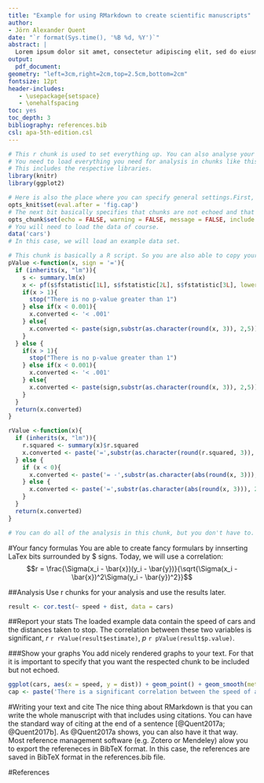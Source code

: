 ```yaml
---
title: "Example for using RMarkdown to create scientific manuscripts"
author:
- Jörn Alexander Quent
date: "`r format(Sys.time(), '%B %d, %Y')`"
abstract: |
  Lorem ipsum dolor sit amet, consectetur adipiscing elit, sed do eiusmod tempor incididunt ut labore et dolore magna aliqua. Ut enim ad minim veniam, quis nostrud exercitation ullamco laboris nisi ut aliquip ex ea commodo consequat. Duis aute irure dolor in reprehenderit in voluptate velit esse cillum dolore eu fugiat nulla pariatur. Excepteur sint occaecat cupidatat non proident, sunt in culpa qui officia deserunt mollit anim id est laborum.
output:
  pdf_document:
geometry: "left=3cm,right=2cm,top=2.5cm,bottom=2cm"
fontsize: 12pt
header-includes:
   - \usepackage{setspace}
   - \onehalfspacing
toc: yes
toc_depth: 3
bibliography: references.bib
csl: apa-5th-edition.csl
---
```


```r
# This r chunk is used to set everything up. You can also analyse your data in here.
# You need to load everything you need for analysis in chunks like this one.
# This includes the respective libraries.
library(knitr)
library(ggplot2)

# Here is also the place where you can specify general settings.First, you need to load the library knitr to do that, however. The following setting is necessary to create figure captions. 
opts_knit$set(eval.after = 'fig.cap')
# The next bit basically specifies that chunks are not echoed and that warnings, messages or plots/tables that are generated in chunk are not shown unless you specified it. 
opts_chunk$set(echo = FALSE, warning = FALSE, message = FALSE, include = FALSE)
# You will need to load the data of course.
data('cars')
# In this case, we will load an example data set.
```

```r
# This chunk is basically a R script. So you are also able to copy your own R function in here to use them. I copied two of my functions (pValue and rValue) in here, which will later help to report the statistics. 
pValue <-function(x, sign = '='){
  if (inherits(x, "lm")){
    s <- summary.lm(x)
    x <- pf(s$fstatistic[1L], s$fstatistic[2L], s$fstatistic[3L], lower.tail = FALSE)
    if(x > 1){
      stop("There is no p-value greater than 1")
    } else if(x < 0.001){
      x.converted <- '< .001'
    } else{
      x.converted <- paste(sign,substr(as.character(round(x, 3)), 2,5))
    } 
  } else {
    if(x > 1){
      stop("There is no p-value greater than 1")
    } else if(x < 0.001){
      x.converted <- '< .001'
    } else{
      x.converted <- paste(sign,substr(as.character(round(x, 3)), 2,5))
    } 
  }
  return(x.converted)
}

rValue <-function(x){
  if (inherits(x, "lm")){
    r.squared <- summary(x)$r.squared
    x.converted <- paste('=',substr(as.character(round(r.squared, 3)), 2,5)) 
  } else {
    if (x < 0){
      x.converted <- paste('= -',substr(as.character(abs(round(x, 3))), 2,5), sep = '') 
    } else {
      x.converted <- paste('=',substr(as.character(abs(round(x, 3))), 2,5)) 
    }
  }
  return(x.converted) 
}

# You can do all of the analysis in this chunk, but you don't have to. 
```

#Your fancy formulas
You are able to create fancy formulars by innserting LaTex bits surrounded by $ signs. Today, we will use a correlation:
$$r = \frac{\Sigma(x_i - \bar{x})(y_i - \bar{y})}{\sqrt{\Sigma(x_i - \bar{x})^2\Sigma(y_i - \bar{y})^2}}$$

##Analysis
Use r chunks for your analysis and use the results later. 
```r
result <- cor.test(~ speed + dist, data = cars)
```

##Report your stats
The loaded example data contain the speed of cars and the distances taken to stop. The correlation between these two variables is significant, *r*  `r rValue(result$estimate)`, *p* `r pValue(result$p.value)`. 

###Show your graphs
You add nicely rendered graphs to your text. For that it is important to specify that you want the respected chunk to be included but not echoed. 

```r
ggplot(cars, aes(x = speed, y = dist)) + geom_point() + geom_smooth(method = 'lm') + labs(x = 'Speed in miles per hour', y = 'Stopping distance in feet', title = 'Speed and Stopping Distances of Cars')
cap <- paste('There is a significant correlation between the speed of a car and the distance it needs to stop, *r*', rValue(result$estimate),  ', *p*' , pValue(result$p.value),'.')
```

#Writing your text and cite
The nice thing about RMarkdown is that you can write the whole manuscript with that includes using citations. You can have the standard way of citing at the end of a sentence [@Quent2017a; @Quent2017b]. As @Quent2017a shows, you can also have it that way. Most reference management software (e.g. Zotero or Mendeley) alow you to export the refereneces in BibTeX format. In this case, the references are saved in BibTeX format in the references.bib file. 

#References